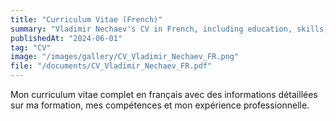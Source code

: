 ```yaml
---
title: "Curriculum Vitae (French)"
summary: "Vladimir Nechaev's CV in French, including education, skills, and work experience."
publishedAt: "2024-06-01"
tag: "CV"
image: "/images/gallery/CV_Vladimir_Nechaev_FR.png"
file: "/documents/CV_Vladimir_Nechaev_FR.pdf"
---
```


Mon curriculum vitae complet en français avec des informations détaillées sur ma formation, mes compétences et mon expérience professionnelle. 